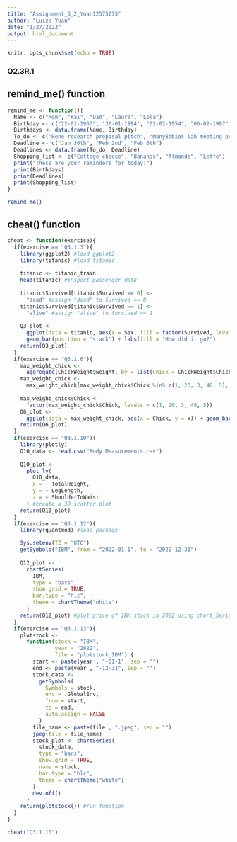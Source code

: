 ```yaml
---
title: "Assignment_3_2_Yuan12575275"
author: "Luiza Yuan"
date: "1/27/2023"
output: html_document
---
```


```r
knitr::opts_chunk$set(echo = TRUE)
```

### Q2.3R.1

## remind_me() function
```r
remind_me <- function(){
  Name <- c("Mom", "Kai", "Dad", "Laura", "Lola")
  Birthday <- c("22-01-1963", "30-01-1994", "02-02-1954", "06-02-1997","10-02-1995")
  Birthdays <- data.frame(Name, Birthday)
  To_do <- c("Rene research proposal pitch", "ManyBabies lab meeting prep", "Basic Skills preparation")
  Deadline <- c("Jan 30th", "Feb 2nd", "Feb 6th")
  Deadlines <- data.frame(To_do, Deadline)
  Shopping_list <- c("Cottage cheese", "Bananas", "Almonds", "Leffe")
  print("These are your reminders for today:")
  print(Birthdays)
  print(Deadlines)
  print(Shopping_list)
}

remind_me()
```

## cheat() function
```r
cheat <- function(exercise){
  if(exercise == "Q3.1.3"){
    library(ggplot2) #load ggplot2
    library(titanic) #load titanic
    
    titanic <- titanic_train
    head(titanic) #inspect passenger data
    
    titanic$Survived[titanic$Survived == 0] <-
      "dead" #assign "dead" to Survived == 0
    titanic$Survived[titanic$Survived == 1] <-
      "alive" #assign "alive" to Survived == 1
    
    Q3_plot <-
      ggplot(data = titanic, aes(x = Sex, fill = factor(Survived, levels = c("dead", "alive")))) +
      geom_bar(position = "stack") + labs(fill = "How did it go?") 
    return(Q3_plot)
  }
  if(exercise == "Q3.1.6"){
    max_weight_chick <-
      aggregate(ChickWeight$weight, by = list(Chick = ChickWeight$Chick), max) 
    max_weight_chick <-
      max_weight_chick[max_weight_chick$Chick %in% c(1, 20, 3, 40, 5), ] 
    
    max_weight_chick$Chick <-
      factor(max_weight_chick$Chick, levels = c(1, 20, 3, 40, 5)) 
    Q6_plot <-
      ggplot(data = max_weight_chick, aes(x = Chick, y = x)) + geom_bar(stat = "identity") + xlab("chick") + ylab("max_weight") # Plot the bar graph with geom_bar
    return(Q6_plot)
  }
  if(exercise == "Q3.1.10"){
    library(plotly)
    Q10_data <- read.csv("Body Measurements.csv")
    
    Q10_plot <-
      plot_ly(
        Q10_data,
        x = ~ TotalHeight,
        y = ~ LegLength,
        z = ~ ShoulderToWaist
      ) #create a 3D scatter plot
    return(Q10_plot)
  }
  if(exercise == "Q3.1.12"){
    library(quantmod) #load package

    Sys.setenv(TZ = "UTC") 
    getSymbols("IBM", from = "2022-01-1", to = "2022-12-31") 
    
    Q12_plot <-
      chartSeries(
        IBM,
        type = "bars",
        show.grid = TRUE,
        bar.type = "hlc",
        theme = chartTheme("white")
      )
    return(Q12_plot) #plot price of IBM stock in 2022 using chart_Series function
  }
  if(exercise == "Q3.1.13"){
    plotstock <-
      function(stock = "IBM",
               year = "2022",
               file = "plotstock_IBM") {
        start <- paste(year , "-01-1", sep = "")
        end <- paste(year , "-12-31", sep = "")
        stock_data <-
          getSymbols(
            Symbols = stock,
            env = .GlobalEnv,
            from = start,
            to = end,
            auto.assign = FALSE
          )
        file_name <- paste(file , ".jpeg", sep = "")
        jpeg(file = file_name)
        stock_plot <- chartSeries(
          stock_data,
          type = "bars",
          show.grid = TRUE,
          name = stock,
          bar.type = "hlc",
          theme = chartTheme("white")
        )
        dev.off()
      }
    return(plotstock()) #run function
  }
}

cheat("Q3.1.10")
```
